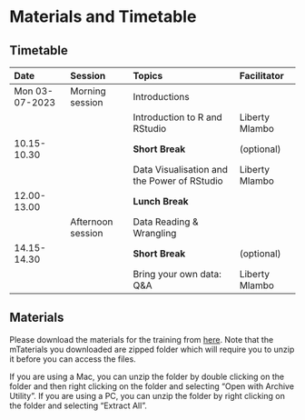 # Materials and Timetable {.unnumbered}

## Timetable {.unnumbered}
|Date|Session|Topics|Facilitator|
|:---|:------|:-----|:----------|
|Mon 03-07-2023|Morning session| Introductions||
|||Introduction to R and RStudio|Liberty Mlambo|
|10.15-10.30||**Short Break**|(optional)|
|||Data Visualisation and the Power of RStudio|Liberty Mlambo|
|12.00-13.00||**Lunch Break**||
||Afternoon session|Data Reading & Wrangling||
|14.15-14.30||**Short Break**|(optional)|
|||Bring your own data: Q&A|Liberty Mlambo|


## Materials {.unnumbered}

Please download the materials for the training from [here](https://dzvoti.github.io/mapsR/mapsR-Training.zip). Note that the mTaterials you downloaded are zipped folder which will require you to unzip it before you can access the files.

If you are using a Mac, you can unzip the folder by double clicking on the folder and then right clicking on the folder and selecting "Open with Archive Utility". If you are using a PC, you can unzip the folder by right clicking on the folder and selecting "Extract All".



